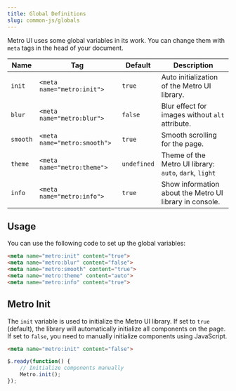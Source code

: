 ```yaml
---
title: Global Definitions
slug: common-js/globals
---
```


Metro UI uses some global variables in its work. You can change them with `meta` tags in the head of your document.


| Name | Tag | Default | Description |
| ---- | --- | ------- | ----------- |
| `init` | `<meta name="metro:init">` | `true` | Auto initialization of the Metro UI library. |
| `blur` | `<meta name="metro:blur">` | `false` | Blur effect for images without `alt` attribute. |
| `smooth` | `<meta name="metro:smooth">` | `true` | Smooth scrolling for the page. |
| `theme` | `<meta name="metro:theme">` | `undefined` | Theme of the Metro UI library: `auto`, `dark`, `light` |
| `info` | `<meta name="metro:info">` | `true` | Show information about the Metro UI library in console. |

## Usage

You can use the following code to set up the global variables:

```html
<meta name="metro:init" content="true">
<meta name="metro:blur" content="false">
<meta name="metro:smooth" content="true">
<meta name="metro:theme" content="auto">
<meta name="metro:info" content="true">
```

## Metro Init

The `init` variable is used to initialize the Metro UI library. 
If set to `true` (default), the library will automatically initialize all components on the page. 
If set to `false`, you need to manually initialize components using JavaScript.

```html
<meta name="metro:init" content="false">
```

```javascript   
$.ready(function() {
    // Initialize components manually
    Metro.init();
});
```